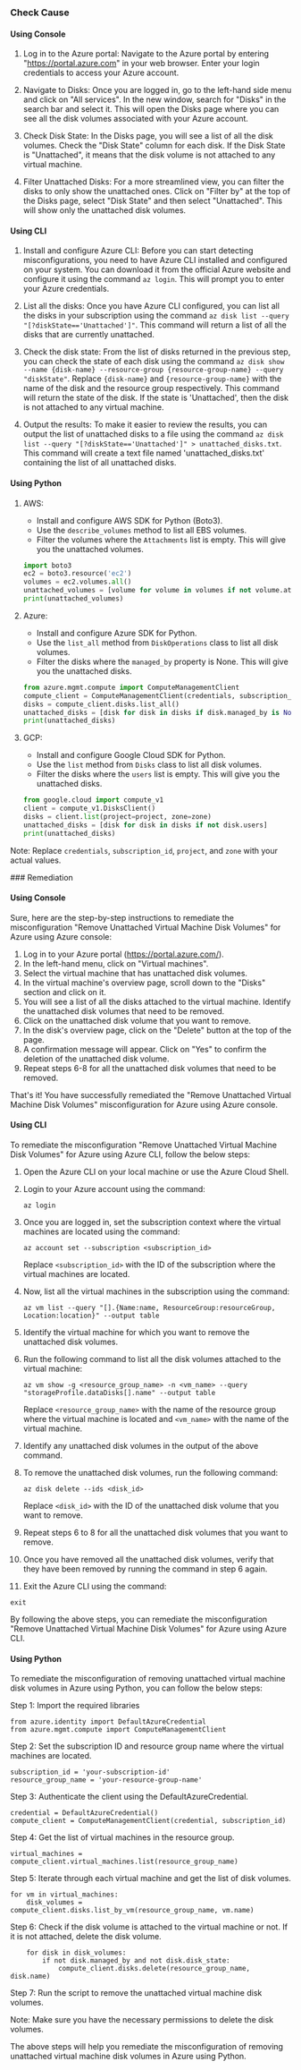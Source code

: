 

<Tabs><Tab title='Cause'>
### Check Cause

#### Using Console

1. Log in to the Azure portal: Navigate to the Azure portal by entering "https://portal.azure.com" in your web browser. Enter your login credentials to access your Azure account.

2. Navigate to Disks: Once you are logged in, go to the left-hand side menu and click on "All services". In the new window, search for "Disks" in the search bar and select it. This will open the Disks page where you can see all the disk volumes associated with your Azure account.

3. Check Disk State: In the Disks page, you will see a list of all the disk volumes. Check the "Disk State" column for each disk. If the Disk State is "Unattached", it means that the disk volume is not attached to any virtual machine.

4. Filter Unattached Disks: For a more streamlined view, you can filter the disks to only show the unattached ones. Click on "Filter by" at the top of the Disks page, select "Disk State" and then select "Unattached". This will show only the unattached disk volumes.

#### Using CLI

1. Install and configure Azure CLI: Before you can start detecting misconfigurations, you need to have Azure CLI installed and configured on your system. You can download it from the official Azure website and configure it using the command `az login`. This will prompt you to enter your Azure credentials.

2. List all the disks: Once you have Azure CLI configured, you can list all the disks in your subscription using the command `az disk list --query "[?diskState=='Unattached']"`. This command will return a list of all the disks that are currently unattached.

3. Check the disk state: From the list of disks returned in the previous step, you can check the state of each disk using the command `az disk show --name {disk-name} --resource-group {resource-group-name} --query "diskState"`. Replace `{disk-name}` and `{resource-group-name}` with the name of the disk and the resource group respectively. This command will return the state of the disk. If the state is 'Unattached', then the disk is not attached to any virtual machine.

4. Output the results: To make it easier to review the results, you can output the list of unattached disks to a file using the command `az disk list --query "[?diskState=='Unattached']" > unattached_disks.txt`. This command will create a text file named 'unattached_disks.txt' containing the list of all unattached disks.

#### Using Python

1. AWS:
   - Install and configure AWS SDK for Python (Boto3).
   - Use the `describe_volumes` method to list all EBS volumes.
   - Filter the volumes where the `Attachments` list is empty. This will give you the unattached volumes.
   ```python
   import boto3
   ec2 = boto3.resource('ec2')
   volumes = ec2.volumes.all()
   unattached_volumes = [volume for volume in volumes if not volume.attachments]
   print(unattached_volumes)
   ```

2. Azure:
   - Install and configure Azure SDK for Python.
   - Use the `list_all` method from `DiskOperations` class to list all disk volumes.
   - Filter the disks where the `managed_by` property is None. This will give you the unattached disks.
   ```python
   from azure.mgmt.compute import ComputeManagementClient
   compute_client = ComputeManagementClient(credentials, subscription_id)
   disks = compute_client.disks.list_all()
   unattached_disks = [disk for disk in disks if disk.managed_by is None]
   print(unattached_disks)
   ```

3. GCP:
   - Install and configure Google Cloud SDK for Python.
   - Use the `list` method from `Disks` class to list all disk volumes.
   - Filter the disks where the `users` list is empty. This will give you the unattached disks.
   ```python
   from google.cloud import compute_v1
   client = compute_v1.DisksClient()
   disks = client.list(project=project, zone=zone)
   unattached_disks = [disk for disk in disks if not disk.users]
   print(unattached_disks)
   ```
   
Note: Replace `credentials`, `subscription_id`, `project`, and `zone` with your actual values.

</Tab>

<Tab title='Remediation'>
### Remediation

#### Using Console

Sure, here are the step-by-step instructions to remediate the misconfiguration "Remove Unattached Virtual Machine Disk Volumes" for Azure using Azure console:

1. Log in to your Azure portal (https://portal.azure.com/).
2. In the left-hand menu, click on "Virtual machines".
3. Select the virtual machine that has unattached disk volumes.
4. In the virtual machine's overview page, scroll down to the "Disks" section and click on it.
5. You will see a list of all the disks attached to the virtual machine. Identify the unattached disk volumes that need to be removed.
6. Click on the unattached disk volume that you want to remove.
7. In the disk's overview page, click on the "Delete" button at the top of the page.
8. A confirmation message will appear. Click on "Yes" to confirm the deletion of the unattached disk volume.
9. Repeat steps 6-8 for all the unattached disk volumes that need to be removed.

That's it! You have successfully remediated the "Remove Unattached Virtual Machine Disk Volumes" misconfiguration for Azure using Azure console.

#### Using CLI

To remediate the misconfiguration "Remove Unattached Virtual Machine Disk Volumes" for Azure using Azure CLI, follow the below steps:

1. Open the Azure CLI on your local machine or use the Azure Cloud Shell.

2. Login to your Azure account using the command: 
   ```
   az login
   ```

3. Once you are logged in, set the subscription context where the virtual machines are located using the command: 
   ```
   az account set --subscription <subscription_id>
   ```
   Replace `<subscription_id>` with the ID of the subscription where the virtual machines are located.

4. Now, list all the virtual machines in the subscription using the command: 
   ```
   az vm list --query "[].{Name:name, ResourceGroup:resourceGroup, Location:location}" --output table
   ```

5. Identify the virtual machine for which you want to remove the unattached disk volumes.

6. Run the following command to list all the disk volumes attached to the virtual machine: 
   ```
   az vm show -g <resource_group_name> -n <vm_name> --query "storageProfile.dataDisks[].name" --output table
   ```
   Replace `<resource_group_name>` with the name of the resource group where the virtual machine is located and `<vm_name>` with the name of the virtual machine.

7. Identify any unattached disk volumes in the output of the above command.

8. To remove the unattached disk volumes, run the following command: 
   ```
   az disk delete --ids <disk_id>
   ```
   Replace `<disk_id>` with the ID of the unattached disk volume that you want to remove.

9. Repeat steps 6 to 8 for all the unattached disk volumes that you want to remove.

10. Once you have removed all the unattached disk volumes, verify that they have been removed by running the command in step 6 again.

11. Exit the Azure CLI using the command: 
   ```
   exit
   ```

By following the above steps, you can remediate the misconfiguration "Remove Unattached Virtual Machine Disk Volumes" for Azure using Azure CLI.

#### Using Python

To remediate the misconfiguration of removing unattached virtual machine disk volumes in Azure using Python, you can follow the below steps:

Step 1: Import the required libraries

```
from azure.identity import DefaultAzureCredential
from azure.mgmt.compute import ComputeManagementClient
```

Step 2: Set the subscription ID and resource group name where the virtual machines are located.

```
subscription_id = 'your-subscription-id'
resource_group_name = 'your-resource-group-name'
```

Step 3: Authenticate the client using the DefaultAzureCredential.

```
credential = DefaultAzureCredential()
compute_client = ComputeManagementClient(credential, subscription_id)
```

Step 4: Get the list of virtual machines in the resource group.

```
virtual_machines = compute_client.virtual_machines.list(resource_group_name)
```

Step 5: Iterate through each virtual machine and get the list of disk volumes.

```
for vm in virtual_machines:
    disk_volumes = compute_client.disks.list_by_vm(resource_group_name, vm.name)
```

Step 6: Check if the disk volume is attached to the virtual machine or not. If it is not attached, delete the disk volume.

```
    for disk in disk_volumes:
        if not disk.managed_by and not disk.disk_state:
            compute_client.disks.delete(resource_group_name, disk.name)
```

Step 7: Run the script to remove the unattached virtual machine disk volumes.

Note: Make sure you have the necessary permissions to delete the disk volumes.

The above steps will help you remediate the misconfiguration of removing unattached virtual machine disk volumes in Azure using Python.


</Tab>
</Tabs>